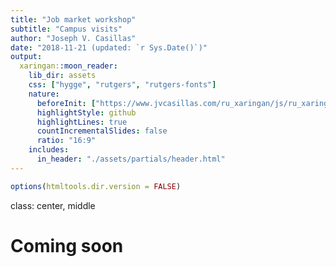 ```yaml
---
title: "Job market workshop"
subtitle: "Campus visits"
author: "Joseph V. Casillas"
date: "2018-11-21 (updated: `r Sys.Date()`)"
output:
  xaringan::moon_reader:
    lib_dir: assets
    css: ["hygge", "rutgers", "rutgers-fonts"]
    nature:
      beforeInit: ["https://www.jvcasillas.com/ru_xaringan/js/ru_xaringan.js", "https://platform.twitter.com/widgets.js"]
      highlightStyle: github
      highlightLines: true
      countIncrementalSlides: false
      ratio: "16:9"
    includes:
      in_header: "./assets/partials/header.html"
---
```


```r
options(htmltools.dir.version = FALSE)
```

class: center, middle

# Coming soon
